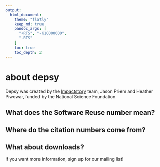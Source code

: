 ```yaml
---
output:
  html_document:
    theme: "flatly"
    keep_md: true
    pandoc_args: [
      "+RTS", "-K10000000",
      "-RTS"
    ]
    toc: true
    toc_depth: 2    
---
```

# about depsy

Depsy was created by the [Impactstory](http://impactstory.org) team, Jason Priem and Heather Piwowar, funded by the National Science Foundation.

## What does the Software Reuse number mean?

## Where do the citation numbers come from?

## What about downloads?

If you want more information, sign up for our mailing list!

